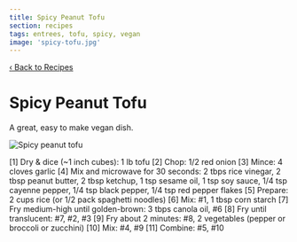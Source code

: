 ```yaml
---
title: Spicy Peanut Tofu
section: recipes
tags: entrees, tofu, spicy, vegan
image: 'spicy-tofu.jpg'
---
```



[‹ Back to Recipes](/recipes)

# Spicy Peanut Tofu

A great, easy to make vegan dish. 

![Spicy peanut tofu](../../images/food/spicy-tofu.jpg)

<Recipe>
[1] Dry & dice (~1 inch cubes):
  1 lb tofu
[2] Chop: 1/2 red onion
[3] Mince: 4 cloves garlic
[4] Mix and microwave for 30 seconds:
  2 tbps rice vinegar,
  2 tbsp peanut butter,
  2 tbsp ketchup,
  1 tsp sesame oil,
  1 tsp soy sauce,
  1/4 tsp cayenne pepper,
  1/4 tsp black pepper,
  1/4 tsp red pepper flakes
[5] Prepare:
  2 cups rice (or 1/2 pack spaghetti noodles)
[6] Mix:
  #1, 1 tbsp corn starch
[7] Fry medium-high until golden-brown:
  3 tbps canola oil, #6
[8] Fry until translucent:
  #7, #2, #3
[9] Fry about 2 minutes:
  #8, 2 vegetables (pepper or broccoli or zucchini)
[10] Mix: #4, #9
[11] Combine: #5, #10
</Recipe>